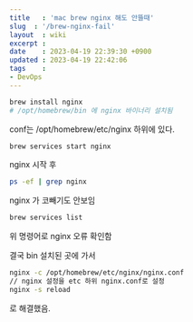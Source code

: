 ```yaml
---
title   : 'mac brew nginx 해도 안뜰때' 
slug  : '/brew-nginx-fail'
layout  : wiki 
excerpt : 
date    : 2023-04-19 22:39:30 +0900
updated : 2023-04-19 22:42:06
tags    : 
- DevOps
---
```


```bash 
brew install nginx
# /opt/homebrew/bin 에 nginx 바이너리 설치됨
```
conf는 /opt/homebrew/etc/nginx 하위에 있다. 

```bash 
brew services start nginx
```
nginx 시작 후 

```bash 
ps -ef | grep nginx
```
nginx 가 코빼기도 안보임 

```bash 
brew services list
```
위 명령어로 nginx 오류 확인함 

결국 bin 설치된 곳에 가서
```bash 
nginx -c /opt/homebrew/etc/nginx/nginx.conf 
// nginx 설정을 etc 하위 nginx.conf로 설정
nginx -s reload
```
로 해결했음. 

